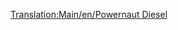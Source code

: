 [[Translation:Main/en/Powernaut Diesel]]{{en/-}}{{Template:Trains
|Image=[[File:en/Powernautdiesel.png]]
|Cost=£23,437 ($46,874)
|Speed=152 kph (95 mph)
|Weight=120 t
|Power=2,000 hp (1,492 kW)
|Annual=£2,056 ($4,756)
|Designed=1977
|Lifespan=20 
|Capacity=N/A
|Description=The other diesel train in toyland, a step up from the Ploddyphut Diesel.
|Real-life=Fictional
}}